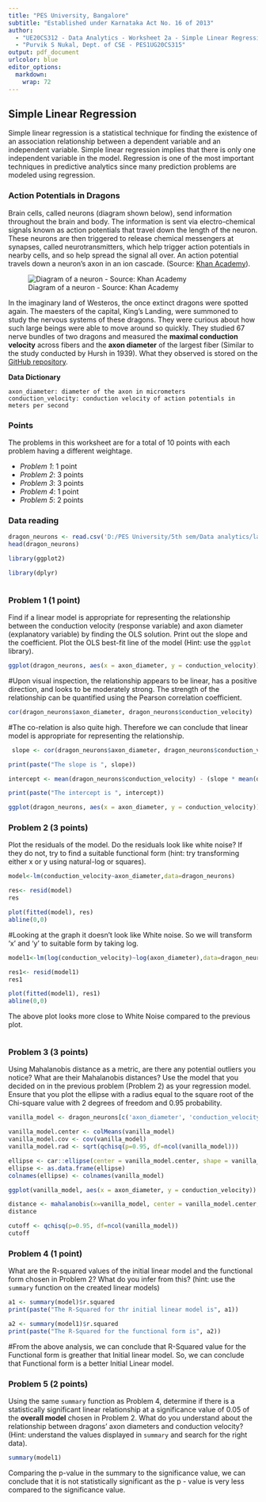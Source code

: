 ---
title: "PES University, Bangalore"
subtitle: "Established under Karnataka Act No. 16 of 2013"
author: 
  - "UE20CS312 - Data Analytics - Worksheet 2a - Simple Linear Regression"
  - "Purvik S Nukal, Dept. of CSE - PES1UG20CS315"
output: pdf_document
urlcolor: blue
editor_options:
  markdown:
    wrap: 72
---

## Simple Linear Regression

Simple linear regression is a statistical technique for finding the existence of an association relationship between a dependent variable and an independent variable.
Simple linear regression implies that there is only one independent variable in the model. Regression is one of the most important techniques in predictive analytics since many prediction problems are modeled using regression.

### Action Potentials in Dragons

Brain cells, called neurons (diagram shown below), send information throughout the brain and body. The information is sent via electro-chemical signals known as action potentials that travel down the length of the neuron. These neurons are then triggered to release chemical messengers at synapses, called neurotransmitters, which help trigger action potentials in nearby cells, and so help spread the signal all over. An action potential travels down a neuron's axon in an ion cascade. (Source: [Khan Academy](https://www.khanacademy.org/test-prep/mcat/organ-systems/neuron-membrane-potentials/a/action-potential-velocity)).

![Diagram of a neuron - Source: Khan Academy](neuron.png)

In the imaginary land of Westeros, the once extinct dragons were spotted again. The maesters of the capital, King's Landing, were summoned to study the nervous systems of these dragons. They were curious about how such large beings were able to move around so quickly. They studied 67 nerve bundles of two dragons and measured the **maximal conduction velocity** across fibers and the **axon diameter** of the largest fiber (Similar to the study conducted by Hursh in 1939). What they observed is stored on the [GitHub repository](https://github.com/Data-Analytics-UE20CS312/Unit-2-Worksheets/blob/main/2a%20-%20Simple%20Linear%20Regression/dragon_neurons.csv).


**Data Dictionary**

    axon_diameter: diameter of the axon in micrometers
    conduction_velocity: conduction velocity of action potentials in meters per second

### Points
The problems in this worksheet are for a total of 10 points with each problem having a different weightage.

- *Problem 1*: 1 point
- *Problem 2*: 3 points
- *Problem 3*: 3 points
- *Problem 4*: 1 point
- *Problem 5*: 2 points

### Data reading

```{r csv}
dragon_neurons <- read.csv('D:/PES University/5th sem/Data analytics/lab2a/dragon_neurons.csv')
head(dragon_neurons)
```

```{r}
library(ggplot2)
```

```{r}
library(dplyr)
```

```{r}

```


### Problem 1 (1 point)

Find if a linear model is appropriate for representing the relationship between the conduction velocity (response variable) and axon diameter (explanatory variable) by finding the OLS solution. Print out the slope and the coefficient. Plot the OLS best-fit line of the model (Hint: use the `ggplot` library).
```{r}
ggplot(dragon_neurons, aes(x = axon_diameter, y = conduction_velocity)) + geom_point(colour = "red")
```
#Upon visual inspection, the relationship appears to be linear, has a positive direction, and looks to be moderately strong. The strength of the relationship can be quantified using the Pearson correlation coefficient.

```{r}
cor(dragon_neurons$axon_diameter, dragon_neurons$conduction_velocity)
```
#The co-relation is also quite high. Therefore we can conclude that linear model is appropriate for representing the relationship.

```{r}
 slope <- cor(dragon_neurons$axon_diameter, dragon_neurons$conduction_velocity) * (sd(dragon_neurons$conduction_velocity) / sd(dragon_neurons$axon_diameter))
```

```{r}
print(paste("The slope is ", slope))
```

```{r}
intercept <- mean(dragon_neurons$conduction_velocity) - (slope * mean(dragon_neurons$axon_diameter))
```

```{r}
print(paste("The intercept is ", intercept))
```

```{r}
ggplot(dragon_neurons, aes(x = axon_diameter, y = conduction_velocity)) + geom_point() + geom_smooth(method = "lm", se = FALSE)
```

### Problem 2 (3 points)

Plot the residuals of the model. Do the residuals look like white noise? If they do not, try to find a suitable functional form (hint: try transforming either x or y using natural-log or squares).
```{r}
model<-lm(conduction_velocity~axon_diameter,data=dragon_neurons)
```

```{r}
res<- resid(model)
res
```

```{r}
plot(fitted(model), res)
abline(0,0)
```
#Looking at the graph it doesn't look like White noise. So we will transform 'x' and 'y' to suitable form by taking log.
```{r}
model1<-lm(log(conduction_velocity)~log(axon_diameter),data=dragon_neurons)
```

```{r}
res1<- resid(model1)
res1
```

```{r}
plot(fitted(model1), res1)
abline(0,0)
```
The above plot looks more close to White Noise compared to the previous plot.

```{r}

```

### Problem 3 (3 points)

Using Mahalanobis distance as a metric, are there any potential outliers you notice? What are their Mahalanobis distances? Use the model that you decided on in the previous problem (Problem 2) as your regression model. Ensure that you plot the ellipse with a radius equal to the square root of the Chi-square value with 2 degrees of freedom and 0.95 probability.

```{r}
vanilla_model <- dragon_neurons[c('axon_diameter', 'conduction_velocity')]
```

```{r}
vanilla_model.center <- colMeans(vanilla_model)
vanilla_model.cov <- cov(vanilla_model)
vanilla_model.rad <- sqrt(qchisq(p=0.95, df=ncol(vanilla_model)))
```

```{r}
ellipse <- car::ellipse(center = vanilla_model.center, shape = vanilla_model.cov, radius = vanilla_model.rad, segments = 150, draw = FALSE)
ellipse <- as.data.frame(ellipse)
colnames(ellipse) <- colnames(vanilla_model)
```

```{r}
ggplot(vanilla_model, aes(x = axon_diameter, y = conduction_velocity)) + geom_point(size = 2) + geom_polygon(data=ellipse, fill="yellow", color = "yellow", alpha=0.5)+geom_point(aes(vanilla_model.center[1], vanilla_model.center[2]), size = 5, color = 'green') + geom_point(label = row.names(vanilla_model), hjust=1, vjust = -1.5, size = 2.5)
```

```{r}
distance <- mahalanobis(x=vanilla_model, center = vanilla_model.center, cov = vanilla_model.cov)
distance
```

```{r}
cutoff <- qchisq(p=0.95, df=ncol(vanilla_model))
cutoff
```

### Problem 4 (1 point)

What are the R-squared values of the initial linear model and the functional form chosen in Problem 2? What do you infer from this? (hint: use the `summary` function on the created linear models)

```{r}
a1 <- summary(model)$r.squared
print(paste("The R-Squared for thr initial linear model is", a1))
```

```{r}
a2 <- summary(model1)$r.squared
print(paste("The R-Squared for the functional form is", a2))
```

#From the above analysis, we can conclude that R-Squared value for the Functional form is greather that Initial linear model. So, we can conclude that Functional form is a better Initial Linear model.

### Problem 5 (2 points)

Using the same `summary` function as Problem 4, determine if there is a statistically significant linear relationship at a significance value of 0.05 of the **overall model** chosen in Problem 2. What do you understand about the relationship between dragons' axon diameters and conduction velocity? (Hint: understand the values displayed in `summary` and search for the right data).

```{r}
summary(model1)
```
Comparing the p-value in the summary to the significance value, we can conclude that it is not statistically significant as the p - value is very less compared to the significance value.
